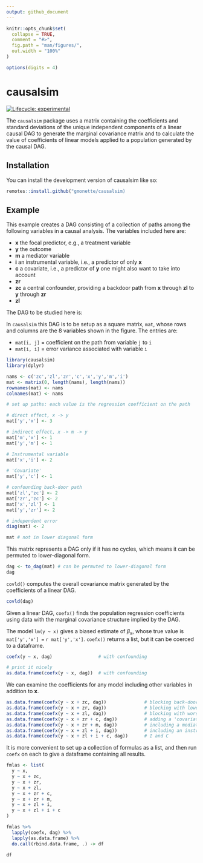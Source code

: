```yaml
---
output: github_document
---
```


<!-- README.md is generated from README.Rmd. Please edit that file -->

```r
knitr::opts_chunk$set(
  collapse = TRUE,
  comment = "#>",
  fig.path = "man/figures/",
  out.width = "100%"
)

options(digits = 4)
```

# causalsim

<!-- badges: start -->
[![Lifecycle: experimental](https://img.shields.io/badge/lifecycle-experimental-orange.svg)](https://lifecycle.r-lib.org/articles/stages.html#experimental)
<!-- badges: end -->

The `causalsim` package uses a matrix containing the coefficients and standard deviations of the unique
independent components of a linear causal DAG to generate the marginal covariance matrix and to 
calculate the value of coefficients of linear models applied to a population generated by
the causal DAG.


## Installation

You can install the development version of causalsim like so:

``` r
remotes::install.github("gmonette/causalsim)
```

## Example

This example creates a DAG consisting of a collection of paths among the following variables
in a causal analysis. The variables included here are:

* **x** the focal predictor, e.g., a treatment variable
* **y** the outcome
* **m** a mediator variable
* **i** an instrumental variable, i.e., a predictor of only **x**
* **c** a covariate, i.e., a predictor of **y** one might also want to take into account
* **zr** 
* **zc** a central confounder, providing a backdoor path from **x** through **zl**  to **y** through **zr**
* **zl**

The DAG to be studied here is:

<!-- # why isn't this found? -->
<!-- ![]("man/figures/coefx-ex-dag.png") -->



In `causalsim` this DAG is to be setup as a square matrix, `mat`, whose rows and columns are
the 8 variables shown in the figure.
The entries are:

* `mat[i, j]` = coefficient on the path from variable `j` to `i`
* `mat[i, i]` = error variance associated with variable `i`


```r
library(causalsim)
library(dplyr)

nams <- c('zc','zl','zr','c','x','y','m','i')
mat <- matrix(0, length(nams), length(nams))
rownames(mat) <- nams
colnames(mat) <- nams

# set up paths: each value is the regression coefficient on the path

# direct effect, x -> y
mat['y','x'] <- 3

# indirect effect, x -> m -> y
mat['m','x'] <- 1
mat['y','m'] <- 1

# Instrumental variable 
mat['x','i'] <- 2

# 'Covariate'
mat['y','c'] <- 1

# confounding back-door path
mat['zl','zc'] <- 2 
mat['zr','zc'] <- 2
mat['x','zl'] <- 1
mat['y','zr'] <- 2

# independent error
diag(mat) <- 2

mat # not in lower diagonal form   

```

This matrix represents a DAG only if it has no cycles, which means it can be permuted to 
lower-diagonal form.
```r
dag <- to_dag(mat) # can be permuted to lower-diagonal form
dag

```

`covld()` computes the overall covariance matrix generated by the coefficients of a linear DAG. 
```r
covld(dag)
```

Given a linear DAG, `coefx()` finds the population regression 
coefficients using data with the marginal covariance
structure implied by the DAG.

The model `lm(y ~ x)` gives a biased estimate of $\beta_x$, whose true value is
`mat['y','x'] =` `r mat['y','x']`. `coefx()` returns a list, but it can be coerced to a dataframe.
```r
coefx(y ~ x, dag)                 # with confounding

# print it nicely
as.data.frame(coefx(y ~ x, dag))  # with confounding
```

We can examine the coefficients for any model including other variables in addition to **x**.
```r
as.data.frame(coefx(y ~ x + zc, dag))              # blocking back-door path
as.data.frame(coefx(y ~ x + zr, dag))              # blocking with lower SE
as.data.frame(coefx(y ~ x + zl, dag))              # blocking with worse SE
as.data.frame(coefx(y ~ x + zr + c, dag))          # adding a 'covariate'
as.data.frame(coefx(y ~ x + zr + m, dag))          # including a mediator
as.data.frame(coefx(y ~ x + zl + i, dag))          # including an instrument
as.data.frame(coefx(y ~ x + zl + i + c, dag))      # I and C

```

It is more convenient to set up a collection of formulas as a list, and then run `coefx` on each to give
a dataframe containing all results.

```r
fmlas <- list(
  y ~ x, 
  y ~ x + zc, 
  y ~ x + zr, 
  y ~ x + zl,
  y ~ x + zr + c, 
  y ~ x + zr + m, 
  y ~ x + zl + i,
  y ~ x + zl + i + c
)

fmlas %>% 
  lapply(coefx, dag) %>% 
  lapply(as.data.frame) %>% 
  do.call(rbind.data.frame, .) -> df

df

```


